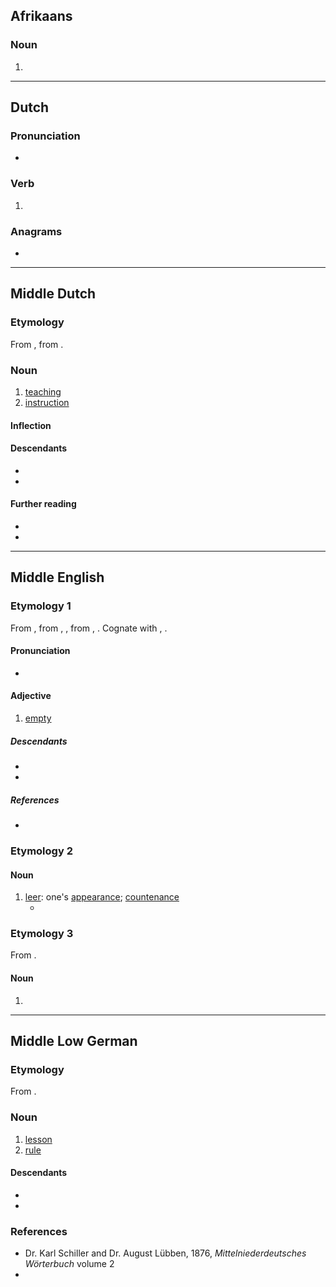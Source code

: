 {{also|lére|lerë}}

==Afrikaans==

===Noun===
{{head|af|noun form}}

# {{plural of|af|leer}}

----

==Dutch==

===Pronunciation===
* {{rhymes|nl|eːrə|s=2}}

===Verb===
{{head|nl|verb form}}

# {{nl-verb form of|n=sg|t=pres|m=subj|leren}}

===Anagrams===
* {{l|nl|leer}}

----

==Middle Dutch==

===Etymology===
From {{inh|dum|odt|lēra}}, from {{inh|dum|gem-pro|*laizō}}.

===Noun===
{{dum-noun|head=lêre|f}}

# [[teaching]]
# [[instruction]]

====Inflection====
{{rfinfl|dum|noun}}

====Descendants====
* {{desc|nl|leer}}
* {{desc|li|lieër}}

====Further reading====
* {{R:VMNW|ID52842|I}}
* {{R:MNW|25768|I}}

----

==Middle English==

===Etymology 1===
From {{inh|enm|ang|*lǣre}}, from {{inh|enm|gmw-pro|*lāʀi}}, {{m|gmw-pro|*lāʀī}}, from {{inh|enm|gem-pro|*lēziz}}, {{m|gem-pro|*lēzijaz}}. Cognate with {{cog|nl|laar}}, {{cog|de|leer}}.

====Pronunciation====
* {{IPA|enm|/ˈlɛːr(ə)/}}

====Adjective====
{{enm-adj}}

# [[empty]]

=====Descendants=====
* {{desc|en|leer}}
* {{desc|yol|lear}}

=====References=====
* {{R:MED Online|entry=lēr(e|pos=adj.(1)|id=MED25182}}

===Etymology 2===

====Noun====
{{head|enm|noun}}

# [[leer]]: one's [[appearance]]; [[countenance]]
#* {{RQ:Langland Piers Plowman|I|text=A loueli ladi of '''lere''' · in lynnen yclothed / Come down fram a castel.}}

===Etymology 3===
From {{inh|enm|ang|lār}}.

====Noun====
{{head|enm|noun}}

# {{alt form|enm|lore}}

----

==Middle Low German==

===Etymology===
From {{inh|gml|osx|lêra}}.

===Noun===
{{head|gml|noun|g=f|head=lēre}}

# [[lesson]]
# [[rule]]

====Descendants====
* {{desc|da|lære|bor=1}}
* {{desc|sv|lära|bor=1}}

===References===
* Dr. Karl Schiller and Dr. August Lübben, 1876, ''Mittelniederdeutsches Wörterbuch'' volume 2
* {{R:gml:Köbler|lēre (1)}}